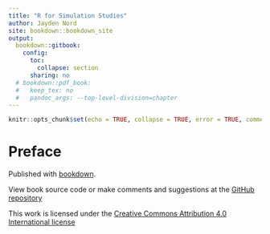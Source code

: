 ```yaml
---
title: "R for Simulation Studies"
author: Jayden Nord
site: bookdown::bookdown_site
output:
  bookdown::gitbook:
    config:
      toc:
        collapse: section
      sharing: no
  # bookdown::pdf_book: 
  #   keep_tex: no
  #   pandoc_args: --top-level-division=chapter
---
```


```r
knitr::opts_chunk$set(echo = TRUE, collapse = TRUE, error = TRUE, comment = "#>", cache = TRUE)
```

# Preface {-}

Published with [bookdown](https://bookdown.org/).

View book source code or make comments and suggestions at the [GitHub repository](https://github.com/jaydennord/r4ss)

This work is licensed under the [Creative Commons Attribution 4.0 International license](https://creativecommons.org/licenses/by/4.0/)

